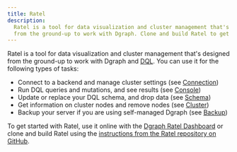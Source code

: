 ```yaml
---
title: Ratel
description:
  Ratel is a tool for data visualization and cluster management that's designed
  from the ground-up to work with Dgraph. Clone and build Ratel to get started.
---
```


Ratel is a tool for data visualization and cluster management that's designed
from the ground-up to work with Dgraph and [DQL](.//query-language). You can use
it for the following types of tasks:

- Connect to a backend and manage cluster settings (see
  [Connection](.//ratel/connection))
- Run DQL queries and mutations, and see results (see
  [Console](.//ratel/console))
- Update or replace your DQL schema, and drop data (see
  [Schema](.//ratel/schema))
- Get information on cluster nodes and remove nodes (see
  [Cluster](.//ratel/cluster))
- Backup your server if you are using self-managed Dgraph (see
  [Backup](.//ratel/backups))

To get started with Ratel, use it online with the
[Dgraph Ratel Dashboard](https://play.dgraph.io) or clone and build Ratel using
the
[instructions from the Ratel repository on GitHub](https://github.com/dgraph-io/ratel/blob/master/INSTRUCTIONS.md).
